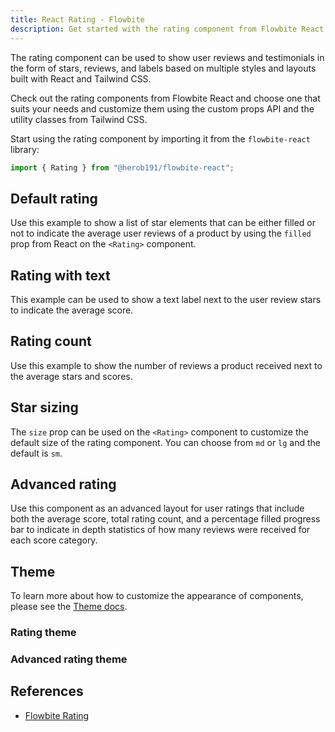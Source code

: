 ```yaml
---
title: React Rating - Flowbite
description: Get started with the rating component from Flowbite React to show testimonials and user reviews of your products using stars, labels and advanced layouts
---
```


The rating component can be used to show user reviews and testimonials in the form of stars, reviews, and labels based on multiple styles and layouts built with React and Tailwind CSS.

Check out the rating components from Flowbite React and choose one that suits your needs and customize them using the custom props API and the utility classes from Tailwind CSS.

Start using the rating component by importing it from the `flowbite-react` library:

```jsx
import { Rating } from "@herob191/flowbite-react";
```

## Default rating

Use this example to show a list of star elements that can be either filled or not to indicate the average user reviews of a product by using the `filled` prop from React on the `<Rating>` component.

<Example name="rating.root" />

## Rating with text

This example can be used to show a text label next to the user review stars to indicate the average score.

<Example name="rating.withText" />

## Rating count

Use this example to show the number of reviews a product received next to the average stars and scores.

<Example name="rating.count" />

## Star sizing

The `size` prop can be used on the `<Rating>` component to customize the default size of the rating component. You can choose from `md` or `lg` and the default is `sm`.

<Example name="rating.sizing" />

## Advanced rating

Use this component as an advanced layout for user ratings that include both the average score, total rating count, and a percentage filled progress bar to indicate in depth statistics of how many reviews were received for each score category.

<Example name="rating.advanced" />

## Theme

To learn more about how to customize the appearance of components, please see the [Theme docs](/docs/customize/theme).

### Rating theme

<Theme name="rating" />

### Advanced rating theme

<Theme name="ratingAdvanced" />

## References

- [Flowbite Rating](https://flowbite.com/docs/components/rating/)
